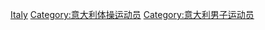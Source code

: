[[Category:各国男子体操运动员|Italy]]
[[Category:意大利体操运动员|Category:意大利体操运动员]]
[[Category:意大利男子运动员|Category:意大利男子运动员]]